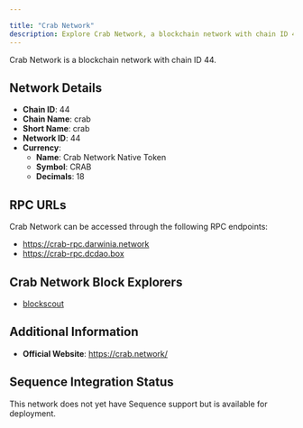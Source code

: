 ```yaml
---

title: "Crab Network"
description: Explore Crab Network, a blockchain network with chain ID 44. Learn about its native currency, Crab Network Native Token, and how to interact with the network.
---
```




Crab Network is a blockchain network with chain ID 44.

## Network Details

- **Chain ID**: 44
- **Chain Name**: crab
- **Short Name**: crab
- **Network ID**: 44
- **Currency**: 
  - **Name**: Crab Network Native Token
  - **Symbol**: CRAB
  - **Decimals**: 18

## RPC URLs

Crab Network can be accessed through the following RPC endpoints:

- https://crab-rpc.darwinia.network
- https://crab-rpc.dcdao.box

## Crab Network Block Explorers

- [blockscout](https://crab-scan.darwinia.network)

## Additional Information

- **Official Website**: https://crab.network/

## Sequence Integration Status

This network does not yet have Sequence support but is available for deployment.
